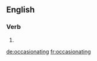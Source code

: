 ==English==

===Verb===
{{head|en|present participle}}

# {{present participle of|occasionate|lang=en}}

[[de:occasionating]]
[[fr:occasionating]]